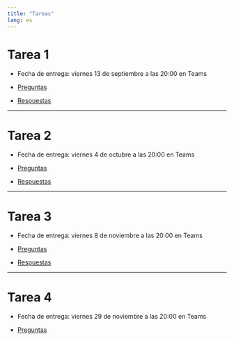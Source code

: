 ```yaml
---
title: "Tareas"
lang: es
---
```


# Tarea 1

- Fecha de entrega: viernes 13 de septiembre a las 20:00 en Teams

- [Preguntas](./tarea-1.qmd)

- [Respuestas](./tarea-1-respuestas.qmd)


---

# Tarea 2

- Fecha de entrega: viernes 4 de octubre a las 20:00 en Teams

- [Preguntas](./tarea-2.qmd)

- [Respuestas](./tarea-2-respuestas.qmd)

---

# Tarea 3

- Fecha de entrega: viernes 8 de noviembre a las 20:00 en Teams

- [Preguntas](./tarea-3.qmd)

- [Respuestas](./tarea-3-respuestas.qmd)

---

# Tarea 4

- Fecha de entrega: viernes 29 de noviembre a las 20:00 en Teams

- [Preguntas](./tarea-4.qmd)

